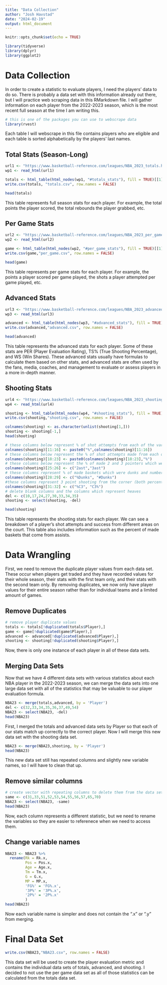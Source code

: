 ```yaml
---
title: "Data Collection"
author: "Josh Havstad"
date: "2024-02-19"
output: html_document
---
```


```r
knitr::opts_chunk$set(echo = TRUE)
```

```r
library(tidyverse)
library(dplyr)
library(ggplot2)
```

# Data Collection
In order to create a statistic to evaluate players, I need the players' data to do so. There is probably a data set with this information already out there, but I will practice web scraping data in this RMarkdown file. I will gather information on each player from the 2022-2023 season, which is the most recent full season at the time I am writing this.

```r
# this is one of the packages you can use to webscrape data
library(rvest)
```

Each table I will webscrape in this file contains players who are eligible and each table is sorted alphabetically by the players' last names.

## Total Stats (Season-Long)
```r
url1 <- "https://www.basketball-reference.com/leagues/NBA_2023_totals.html"
wp1 <- read_html(url1)
```

```r
totals <- html_table(html_nodes(wp1, "#totals_stats"), fill = TRUE)[[1]]
write.csv(totals, "totals.csv", row.names = FALSE)
```

```r
head(totals)
```

This table represents full season stats for each player. For example, the total points the player scored, the total rebounds the player grabbed, etc. 

## Per Game Stats
```r
url2 <- "https://www.basketball-reference.com/leagues/NBA_2023_per_game.html"
wp2 <- read_html(url2)
```

```r
game <- html_table(html_nodes(wp2, "#per_game_stats"), fill = TRUE)[[1]]
write.csv(game,"per_game.csv", row.names = FALSE)
```

```r
head(game)
```

This table represents per game stats for each player. For example, the points a player scored per game played, the shots a player attempted per game played, etc.

## Advanced Stats
```r
url3 <- "https://www.basketball-reference.com/leagues/NBA_2023_advanced.html"
wp3 <- read_html(url3)
```

```r
advanced <- html_table(html_nodes(wp3, "#advanced_stats"), fill = TRUE)[[1]]
write.csv(advanced,"advanced.csv", row.names = FALSE)
```

```r
head(advanced)
```

This table represents the advanced stats for each player. Some of these stats are PER (Player Evaluation Rating), TS% (True Shooting Percentage), and WS (Win Shares). These advanced stats usually have formulas to calculate them based on other stats, and advanced stats are often used by the fans, media, coaches, and management to evaluate or assess players in a more in-depth manner.


## Shooting Stats
```r
url4 <- "https://www.basketball-reference.com/leagues/NBA_2023_shooting.html"
wp4 <- read_html(url4)
```

```r
shooting <- html_table(html_nodes(wp4, "#shooting_stats"), fill = TRUE)[[1]]
write.csv(shooting,"shooting.csv", row.names = FALSE)
```

```r
colnames(shooting) <- as.character(unlist(shooting[1,]))
shooting <- shooting[-1,]
head(shooting)
```
```r
# these columns below represent % of shot attempts from each of the various distances
colnames(shooting)[11:16] <- paste0("%",colnames(shooting)[11:16]) 
# these columns below represent the % of shot attempts made from each of the various distances
colnames(shooting)[18:23] <- paste0(colnames(shooting)[18:23],"%")
# these columns below represent the % of made 2 and 3 pointers which were assisted
colnames(shooting)[25:26] <- c("2ast","3ast")
# these columns represent % of made baskets which were dunks and number of dunks
colnames(shooting)[28:29] <- c("%Dunks", "#Dunks")
#these columns represent 3 point shooting from the corner (both percent of 3 point shots and percentage of those shots made)
colnames(shooting)[31:32] <- c("%C3", "C3%")
# delete blank columns and the columns which represent heaves
del <- c(10,17,24,27,30,33,34,35)
shooting <- select(shooting, -del)

head(shooting)
```

This table represents the shooting stats for each player. We can see a breakdown of a player's shot attempts and success from different areas on the court. This table also includes information such as the percent of made baskets that come from assists.

# Data Wrangling

First, we need to remove the duplicate player values from each data set. These occur when players get traded and they have recorded values for their whole season, their stats with the first team only, and their stats with the second team only. By removing duplicates, we now only have player values for their entire season rather than for individual teams and a limited amount of games.

## Remove Duplicates
```r
# remove player duplicate values
totals <- totals[!duplicated(totals$Player),]
game <- game[!duplicated(game$Player),]
advanced <- advanced[!duplicated(advanced$Player),]
shooting <- shooting[!duplicated(shooting$Player),]
```

Now, there is only one instance of each player in all of these data sets.

## Merging Data Sets

Now that we have 4 different data sets with various statistics about each NBA player in the 2022-2023 season, we can merge the data sets into one large data set with all of the statistics that may be valuable to our player evaluation formula.

```r
NBA23 <- merge(totals,advanced, by = 'Player')
del <- c(32,33,34,35,36,37,49,54)
NBA23 <- select(NBA23, -del)
head(NBA23)
```

First, I merged the totals and advanced data sets by Player so that each of our stats match up correctly to the correct player.
Now I will merge this new data set with the shooting data set.

```r
NBA23 <- merge(NBA23,shooting, by = 'Player')
head(NBA23)
```

This new data set still has repeated columns and slightly new variable names, so I will have to clean that up.

## Remove similar columns

```r
# create vector with repeating columns to delete them from the data set
same <- c(31,33,51,52,53,54,55,56,57,65,70)
NBA23 <- select(NBA23, -same)
head(NBA23)
```
Now, each column represents a different statistic, but we need to rename the variables so they are easier to referenece when we need to access them.

## Change variable names
```r
NBA23 <- NBA23 %>%
  rename(Rk = Rk.x, 
         Pos = Pos.x, 
         Age = Age.x, 
         Tm = Tm.x,
         G = G.x,
         MP = MP.x,
         'FG%' = 'FG%.x',
         '3P%' = '3P%.x',
         '2P%' = '2P%.x'
         )
head(NBA23)
```
Now each variable name is simpler and does not contain the ".x" or ".y" from merging.

# Final Data Set
```r
write.csv(NBA23,"NBA23.csv", row.names = FALSE)
```
This data set will be used to create the player evaluation metric and contains the individual data sets of totals, advanced, and shooting. I decided to not use the per game data set as all of those statistics can be calculated from the totals data set.
